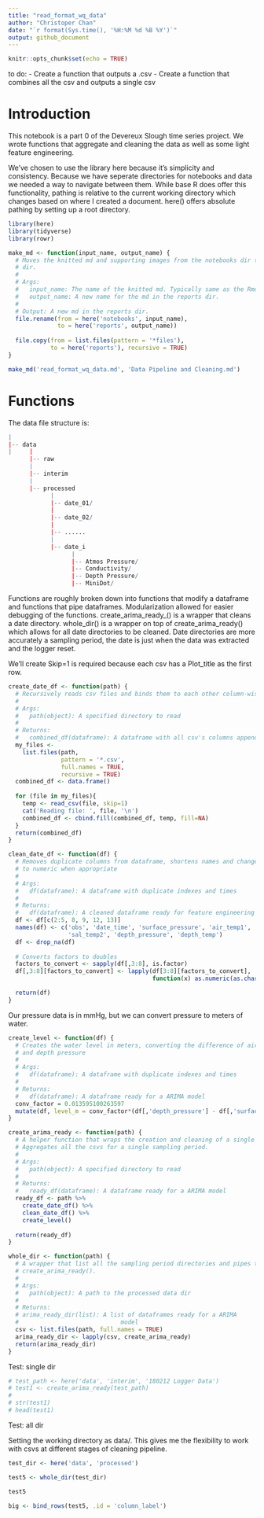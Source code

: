 ```yaml
---
title: "read_format_wq_data"
author: "Christoper Chan"
date: "`r format(Sys.time(), '%H:%M %d %B %Y')`"
output: github_document
---
```


```r
knitr::opts_chunk$set(echo = TRUE)
```

to do:
- Create a function that outputs a .csv
- Create a function that combines all the csv and outputs a single csv

# Introduction

This notebook is a part 0 of the Devereux Slough time series project. We wrote 
functions that aggregate and cleaning the data as well as some light feature
engineering.

We've chosen to use the library here because it's simplicity and consistency.
Because we have seperate directories for notebooks and data we needed a way to 
navigate between them. While base R does offer this functionality, pathing is 
relative to the current working directory which changes based on where I created
a document. here() offers absolute pathing by setting up a root directory.
```r
library(here)
library(tidyverse)
library(rowr)
```


```r
make_md <- function(input_name, output_name) {
  # Moves the knitted md and supporting images from the notebooks dir to reports
  # dir.
  # 
  # Args:
  #   input_name: The name of the knitted md. Typically same as the Rmd title.
  #   output_name: A new name for the md in the reports dir.
  #
  # Output: A new md in the reports dir. 
  file.rename(from = here('notebooks', input_name), 
              to = here('reports', output_name))
  
  file.copy(from = list.files(pattern = '*files'), 
            to = here('reports'), recursive = TRUE)
}

make_md('read_format_wq_data.md', 'Data Pipeline and Cleaning.md')
```


# Functions


The data file structure is:
```r

|
|-- data
|     |
      |-- raw
      |
      |-- interim
      |
      |-- processed
            |
            |-- date_01/
            |
            |-- date_02/
            |
            |-- ......
            |
            |-- date_i
                  |
                  |-- Atmos Pressure/
                  |-- Conductivity/
                  |-- Depth Pressure/
                  |-- MiniDot/
```

Functions are roughly broken down into functions that modify a dataframe and
functions that pipe dataframes. Modularization allowed for easier debugging of
the functions. create_arima_ready_() is a wrapper that cleans a date directory. 
whole_dir() is a wrapper on top of create_arima_ready() which allows for all date
directories to be cleaned. Date directories are more accurately a sampling period,
the date is just when the data was extracted and the logger reset.


We'll create Skip=1 is required because each csv has a Plot_title as the first 
row.
```r
create_date_df <- function(path) {
  # Recursively reads csv files and binds them to each other column-wise
  #
  # Args:
  #   path(object): A specified directory to read
  #
  # Returns:
  #   combined_df(dataframe): A dataframe with all csv's columns appended
  my_files <- 
    list.files(path,
               pattern = '*.csv',
               full.names = TRUE,
               recursive = TRUE) 
  combined_df <- data.frame()
  
  for (file in my_files){
    temp <- read_csv(file, skip=1)
    cat('Reading file: ', file, '\n')
    combined_df <- cbind.fill(combined_df, temp, fill=NA)
  }
  return(combined_df)
}
```

```r
clean_date_df <- function(df) {
  # Removes duplicate columns from dataframe, shortens names and changes factors 
  # to numeric when appropriate
  #
  # Args:
  #   df(dataframe): A dataframe with duplicate indexes and times
  #
  # Returns:
  #   df(dataframe): A cleaned dataframe ready for feature engineering
  df <- df[c(2:5, 8, 9, 12, 13)]
  names(df) <- c('obs', 'date_time', 'surface_pressure', 'air_temp1', 'salinity', 
                 'sal_temp2', 'depth_pressure', 'depth_temp')
  df <- drop_na(df)
  
  # Converts factors to doubles
  factors_to_convert <- sapply(df[,3:8], is.factor)
  df[,3:8][factors_to_convert] <- lapply(df[3:8][factors_to_convert], 
                                         function(x) as.numeric(as.character(x)))

  return(df)
}
```

Our pressure data is in mmHg, but we can convert pressure to meters of water.
```r
create_level <- function(df) {
  # Creates the water level in meters, converting the difference of air pressure
  # and depth pressure
  #
  # Args:
  #   df(dataframe): A dataframe with duplicate indexes and times
  #
  # Returns:
  #   df(dataframe): A dataframe ready for a ARIMA model
  conv_factor = 0.013595100263597
  mutate(df, level_m = conv_factor*(df[,'depth_pressure'] - df[,'surface_pressure']))
}
```

```r
create_arima_ready <- function(path) {
  # A helper function that wraps the creation and cleaning of a single dataframe.
  # Aggregates all the csvs for a single sampling period.
  #
  # Args:
  #   path(object): A specified directory to read
  #
  # Returns:
  #   ready_df(dataframe): A dataframe ready for a ARIMA model
  ready_df <- path %>%
    create_date_df() %>%
    clean_date_df() %>%
    create_level()
  
  return(ready_df)
}
```

```r
whole_dir <- function(path) {
  # A wrapper that list all the sampling period directories and pipes them into
  # create_arima_ready().
  #
  # Args:
  #   path(object): A path to the processed data dir
  #
  # Returns:
  # arima_ready_dir(list): A list of dataframes ready for a ARIMA 
  #                             model
  csv <- list.files(path, full.names = TRUE)
  arima_ready_dir <- lapply(csv, create_arima_ready)
  return(arima_ready_dir)
}
```

Test: single dir
```r
# test_path <- here('data', 'interim', '180212 Logger Data')
# test1 <- create_arima_ready(test_path)
# 
# str(test1)
# head(test1)
```
Test: all dir

Setting the working directory as data/. This gives me the flexibility to work 
with csvs at different stages of cleaning pipeline.

```r
test_dir <- here('data', 'processed')

test5 <- whole_dir(test_dir)

test5
```

```r
big <- bind_rows(test5, .id = 'column_label')
```


